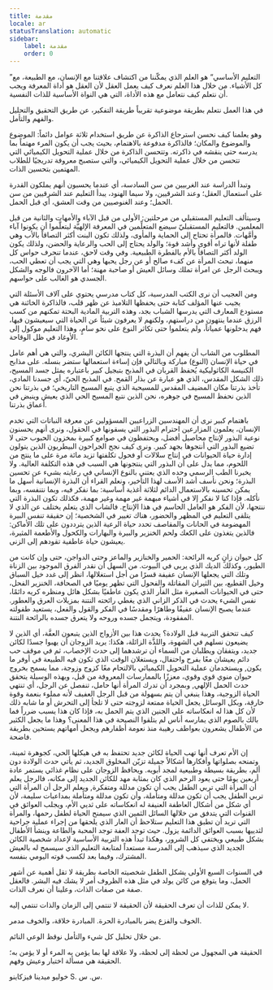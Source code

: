 ```yaml
---
title: مقدمة
locale: ar
statusTranslation: automatic
sidebar:
    label: مقدمة
    order: 0
---
```

”التعليم الأساسي“ هو العلم الذي يمكّننا من اكتشاف علاقتنا مع الإنسان، مع الطبيعة، مع كل الأشياء. من خلال هذا العلم نعرف كيف يعمل العقل لأن العقل هو أداة المعرفة ويجب أن نتعلم كيف نتعامل مع هذه الأداة، التي هي النواة الأساسية للذات النفسية.

في هذا العمل نتعلم بطريقة موضوعية تقريباً طريقة التفكير، عن طريق التحقيق والتحليل والفهم والتأمل.

وهو يعلمنا كيف نحسن استرجاع الذاكرة عن طريق استخدام ثلاثة عوامل دائماً: الموضوع والموضوع والمكان؛ فالذاكرة مدفوعة بالاهتمام، بحيث يجب أن يكون المرء مهتماً بما يدرسه حتى ينقشه في ذاكرته. وتتحسن الذاكرة من خلال عملية التحويل الكيميائي التي تتحسن من خلال عملية التحويل الكيميائي، والتي ستصبح معروفة تدريجيًا للطلاب المهتمين بتحسين الذات.

وتبدأ الدراسة عند الغربيين من سن السادسة، أي عندما يحسبون أنهم يملكون القدرة على استعمال العقل؛ وعند الشرقيين، ولا سيما الهنود، يبدأ التعليم عند الشرقيين من سن الحمل؛ وعند الغنوصيين من وقت العشق، أي قبل الحمل.

وسيتألف التعليم المستقبلي من مرحلتين: الأولى من قبل الآباء والأمهات والثانية من قبل المعلمين. فالتعليم المستقبليّ سيضع المتعلِّمين في المعرفة الإلهيَّة ليتعلَّموا أن يكونوا آباء وأمَّهات. فالمرأة تحتاج إلى الحماية والمأوى، ولذلك تكون البنت أكثر التصاقاً بالأب وهي طفلة لأنها تراه أقوى وأشد قوة؛ والولد يحتاج إلى الحب والرعاية والحضن، ولذلك يكون الولد أكثر التصاقاً بالأم بالفطرة الطبيعية. وفي وقت لاحق، عندما تنحرف حواس كل منهما، تبحث المرأة عن كفء صالح أو عن رجل يحبها وهي التي يجب أن تعطي الحب، ويبحث الرجل عن امرأة تملك وسائل العيش أو صاحبة مهنة؛ أما الآخرون فالوجه والشكل الجسدي هو الغالب على حواسهم.

ومن العجيب أن نرى الكتب المدرسية، كل كتاب مدرسي يحتوي على آلاف الأسئلة التي يجيب عنها المؤلف كتابة حتى يحفظها التلاميذ عن ظهر قلب، فالذاكرة الخائنة هي مستودع المعارف التي يدرسها الشباب بجد، وهذه التربية المادية البحتة تمكنهم من كسب الرزق عندما ينتهون من دراستهم، ولكنهم لا يعرفون شيئاً عن الحياة التي سيعيشون فيها، فهم يدخلونها عمياناً، ولم يتعلموا حتى تكاثر النوع على نحو سامٍ، وهذا التعليم موكول إلى الأوغاد في ظل الوقاحة.

المطلوب من الشاب أن يفهم أن البذرة التي ينتجها الكائن البشري، والتي هي أهم عامل في حياة الإنسان (النوع) مباركة وبالتالي فإن إساءة استعمالها ستضر بنسله. على مذابح الكنيسة الكاثوليكية يُحفظ القربان في المذبح بتبجيل كبير باعتباره يمثل جسد المسيح، ذلك الشكل المقدس، الذي هو عبارة عن بذار القمح. في المذبح الحيّ، أي جسدنا المادي، تأخذ بذرتنا مكان المضيف المقدس للمسيحية الذي يتبع المسيح التاريخي؛ في بذرتنا نحن الذين نحفظ المسيح في جوهره، نحن الذين نتبع المسيح الحي الذي يعيش وينبض في أعماق بذرتنا.

باهتمام كبير نرى أن المهندسين الزراعيين المسؤولين عن معرفة النباتات التي تخدم الإنسان، يعلمون المزارعين احترام البذور التي يسقونها في الحقول، ونرى أنهم يحسنون نوعية البذور لإنتاج محاصيل أفضل، ويحتفظون في صوامع كبيرة بمخزون الحبوب حتى لا تضيع البذور التي أنتجوها بجهد كبير. ونرى كيف نجح الجراحون البيطريون الذين يتولون إدارة حياة الحيوانات في إنتاج سلالات أو فحول تكلفتها تزيد مائة مرة على ما ينتج من اللحوم، مما يدل على أن البذور التي ينتجونها هي السبب في هذه التكلفة العالية. ولا يخبرنا الطب الرسمي وحده الذي يعتني بالنوع الإنساني في رعايته بشيء عن تحسين البذرة؛ ونحن نأسف أشد الأسف لهذا التأخير، ونعلم القراء أن البذرة الإنسانية أسهل ما يمكن تحسينه بالاستعمال الدائم لثلاثة أغذية أساسية: بما نفكر فيه، وبما نتنفسه، وبما نأكله. فإذا كنا لا نفكر إلا في أشياء مبهمة غير مهمة وغير مهمة، فكذلك تكون البذرة التي ننتجها، لأن الفكر هو العامل الحاسم في هذا الإنتاج. فالشاب الذي يتعلم يختلف عن الذي لا يتلقى التعليم في المظهر والحضور، هناك تغيير في الشخصية؛ إن حقيقة تنفس البيرة المهضومة في الحانات والمقاصف تحدد حياة الرعية الذين يترددون على تلك الأماكن: فالذين يتغذون على الكعك ولحم الخنزير والبيرة والبهارات والكحول والأطعمة المثيرة، يعيشون حياة عاطفية تقودهم إلى الزنى.

كل حيوان زانٍ كريه الرائحة: الحمير والخنازير والماعز وحتى الدواجن، حتى وإن كانت من الطيور، وكذلك الديك الذي يربى في البيوت. من السهل أن نقدر الفرق الموجود بين الزناة وتلك التي يجعلها الإنسان عفيفة قسرًا من أجل استغلالها، انظر إلى غدد خيل السباق وخيل القطيع، بين الثيران المقاتلة والفحول التي تظهر يوميًا في الصحافة، الخنزير الفحل، حتى في الحيوانات الصغيرة مثل الفأر الذي يكون عاطفيًا بشكل هائل ومنظره كريه دائمًا، نفس الشيء يحدث في الذكر الزاني الذي يغطي رائحته النتنة بمزيلات العرق والعطور. عندما يصبح الإنسان عفيفًا وطاهرًا ومقدسًا في الفكر والقول والفعل، يستعيد طفولته المفقودة، ويتجمل جسده وروحه ولا يتعرق جسده بالرائحة النتنة.

كيف تتحقق التربية قبل الولادة؟ يحدث هذا بين الأزواج الذين يتبعون العفَّة، أي الذين لا يضيعون نسلهم في الشهوة، واللذَّة الزائلة، هكذا: يريد الزوجان أن يهبوا جسدًا لكائن جديد، ويتفقان ويطلبان من السماء أن ترشدهما إلى حدث الإخصاب، ثم في موقف حب دائم يعيشان معًا بفرح واحتفال، ويستغلان الوقت الذي تكون فيه الطبيعة في أوفر ما يكون, ويستخدمان عملية التحويل الكيميائي بالالتحام معًا كزوج وزوجة، مما يسمح بخروج حيوان منوي قوي وقوي، معززًا بالممارسات المعروفة من قبل، وبهذه الوسيلة يتحقق حدث الحمل الإلهي, وبمجرد أن تدرك المرأة أنها حامل، تنفصل عن الرجل، أي تنتهي الحياة الزوجية، وهذا ينبغي أن يتم بسهولة من قبل الرجل العفيف لأنه مملوء بنعمة وقوة خارقة، وبكل الوسائل يجعل الحياة ممتعة لزوجته حتى لا تلجأ إلى التحرش أو ما شابه ذلك لأن كل هذا له انعكاساته على الجنين الذي يتم الحمل به، فإذا كان هذا يسبب ضرراً فما بالك بالصوم الذي يمارسه أناس لم يتلقوا النصيحة في هذا المعنى؟ وهذا ما يجعل الكثير من الأطفال يشعرون بعواطف رهيبة منذ نعومة أظفارهم ويجعل أمهاتهم يستحين بطريقة فاضحة.

إن الأم تعرف أنها تهب الحياة لكائن جديد تحتفظ به في هيكلها الحي، كجوهرة ثمينة، وتمنحه بصلواتها وأفكارها أشكالاً جميلة تزيّن المخلوق الجديد، ثم يأتي حدث الولادة دون ألم، بطريقة بسيطة وطبيعية لمجد أبويه. ويحافظ الزوجان على نظام غذائي يستمر عادة أربعين يومًا حتى يعود الرحم الذي كان بمثابة مهد للكائن الجديد إلى مكانه، فالرجل يعلم أن المرأة التي تربي الطفل يجب أن تكون مدللة ومتفكرة, ويعلم الرجل أن المرأة التي تربي الطفل يجب أن تكون مدللة ومتأملة، وأن تكون مدللة ومتأملة بمداعبات سليمة، لأن أي شكل من أشكال العاطفة العنيفة له انعكاساته على ثديي الأم، ويجلب العوائق في القنوات التي يتدفق من خلالها السائل الثمين الذي سيمنح الحياة لطفل رحمها، والمرأة التي تريد أن تطبق هذا التعليم ستلاحظ أن العار الذي يلحقها من إجراء عملية جراحية لثدييها بسبب العوائق الدائمة يزول. حيث توجد العفة توجد المحبة والطاعة وينشأ الأطفال بشكل طبيعي ويختفي كل الشرور، وهكذا تبدأ هذه التربية الأساسية لإعداد شخصية الكائن الجديد الذي سيذهب إلى المدرسة مستعداً لمتابعة التعليم الذي سيسمح له بالعيش المشترك، وفيما بعد لكسب قوته اليومي بنفسه.

في السنوات السبع الأولى يشكل الطفل شخصيته الخاصة بطريقة لا تقل أهمية عن أشهر الحمل، وما يتوقع من كائن يولد في مثل هذه الظروف أمر لا يشك فيه البشر. فالعقل صفة من صفات الذات، وعلينا أن نعرف الذات.

لا يمكن للذات أن تعرف الحقيقة لأن الحقيقة لا تنتمي إلى الزمان والذات تنتمي إليه.

الخوف والفزع يضر بالمبادرة الحرة. المبادرة خلاقة، والخوف مدمر.

من خلال تحليل كل شيء والتأمل نوقظ الوعي النائم.

الحقيقة هي المجهول من لحظة إلى لحظة، ولا علاقة لها بما يؤمن به المرء أو لا يؤمن به؛ الحقيقة هي مسألة اختبار وعيش وفهم.

خوليو ميدينا فيزكاينو
S. س. س.

